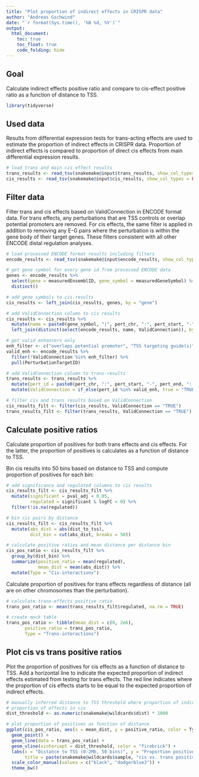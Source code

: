 ```yaml
---
title: "Plot proportion of indirect effects in CRISPR data"
author: "Andreas Gschwind"
date: "`r format(Sys.time(), '%B %d, %Y')`"
output: 
  html_document:
    toc: true
    toc_float: true
    code_folding: hide
---
```


## Goal
Calculate indirect effects positive ratio and compare to cis-effect positive ratio as a function of
distance to TSS.

```r
library(tidyverse)
```

## Used data
Results from differential expression tests for trans-acting effects are used to estimate the
proportion of indirect effects in CRISPR data. Proportion of indirect effects is compared to
proportion of direct cis effects from main differential expression results.
```r
# load trans and main cis effect results
trans_results <- read_tsv(snakemake@input$trans_results, show_col_types = FALSE)
cis_results <- read_tsv(snakemake@input$cis_results, show_col_types = FALSE)
```

## Filter data
Filter trans and cis effects based on ValidConnection in ENCODE format data. For trans effects, any
perturbations that are TSS controls or overlap potential promoters are removed. For cis effects,
the same filter is applied in addition to removing any E-G pairs where the perturbation is within
the gene body of their target genes. These filters consistent with all other ENCODE distal
regulation analyses.
```r
# load processed ENCODE format results including filters
encode_results <- read_tsv(snakemake@input$encode_results, show_col_types = FALSE)

# get gene symbol for every gene id from processed ENCODE data
genes <- encode_results %>%
  select(gene = measuredEnsemblID, gene_symbol = measuredGeneSymbol) %>% 
  distinct()

# add gene symbols to cis results 
cis_results <- left_join(cis_results, genes, by = "gene")

# add ValidConnection column to cis results
cis_results <- cis_results %>% 
  mutate(name = paste0(gene_symbol, "|", pert_chr, ":", pert_start, "-", pert_end, ":.")) %>% 
  left_join(distinct(select(encode_results, name, ValidConnection)), by = "name")
```

```r
# get valid enhancers only
enh_filter <- c("overlaps potential promoter", "TSS targeting guide(s)")
valid_enh <- encode_results %>% 
  filter(!ValidConnection %in% enh_filter) %>% 
  pull(PerturbationTargetID)

# add ValidConnection column to trans-results
trans_results <- trans_results %>% 
  mutate(pert_id = paste0(pert_chr, ":", pert_start, "-", pert_end, ":.")) %>% 
  mutate(ValidConnection = if_else(pert_id %in% valid_enh, true = "TRUE", false = "Invalid enhancer"))
```

```r
# filter cis and trans results based on ValidConnection
cis_results_filt <- filter(cis_results, ValidConnection == "TRUE")
trans_results_filt <- filter(trans_results, ValidConnection == "TRUE")
```

## Calculate positive ratios
Calculate proportion of positives for both trans effects and cis effects. For the latter, the
proportion of positives is calculates as a function of distance to TSS.

Bin cis results into 50 bins based on distance to TSS and compute proportion of positives for each
bin:
```r
# add significance and regulated columns to cis results
cis_results_filt <- cis_results_filt %>% 
  mutate(significant = pval_adj < 0.05,
         regulated = significant & logFC < 0) %>% 
  filter(!is.na(regulated))

# bin cis pairs by distance
cis_results_filt <- cis_results_filt %>% 
  mutate(abs_dist = abs(dist_to_tss),
         dist_bin = cut(abs_dist, breaks = 50))

# calculate positive ratios and mean distance per distance bin
cis_pos_ratio <- cis_results_filt %>% 
  group_by(dist_bin) %>% 
  summarize(positive_ratio = mean(regulated),
            mean_dist = mean(abs_dist)) %>% 
  mutate(Type = "Cis-interactions")
```

Calculate proportion of positives for trans effects regardless of distance (all are on other
chromosomes than the perturbation).
```r
# calculate trans-effects positive ratio
trans_pos_ratio <- mean(trans_results_filt$regulated, na.rm = TRUE)

# create mock table
trans_pos_ratio <- tibble(mean_dist = c(0, 2e6),
       positive_ratio = trans_pos_ratio,
       Type = "Trans-interactions")
```

## Plot cis vs trans positive ratios
Plot the proportion of positives for cis effects as a function of distance to TSS. Add a horizontal
line to indicate the expected proportion of indirect effects estimated from testing for trans
effects. The red line indicates where the proportion of cis effects starts to be equal to the
expected proportion of indirect effects. 
```r
# manually inferred distance to TSS threshold where proportion of indirect effects is same as
# proportion of effects in cis
dist_threshold <- as.numeric(snakemake@wildcards$dist) * 1000

# plot proportion of positives as function of distance
ggplot(cis_pos_ratio, aes(x = mean_dist, y = positive_ratio, color = Type)) +
  geom_point() +
  geom_line(data = trans_pos_ratio) +
  geom_vline(xintercept = dist_threshold, color = "firebrick") +
  labs(x = "Distance to TSS (0-2Mb, 50 bins)", y = "Proportion positives",
       title = paste(snakemake@wildcards$sample, "cis vs. trans positive ratio")) +
  scale_color_manual(values = c("black", "dodgerblue3")) +
  theme_bw()
```
